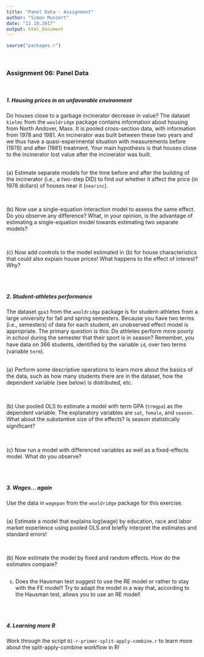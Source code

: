```yaml
---
title: "Panel Data - Assignment"
author: "Simon Munzert"
date: "11.10.2017"
output: html_document
---
```



```r
source("packages.r")
```

<br>

### Assignment 06: Panel Data

<br>

##### 1. Housing prices in an unfavorable environment

 Do houses close to a garbage incinerator decrease in value? The dataset `kielmc` from the `wooldridge` package contains information about housing from North Andover, Mass. It is pooled cross-section data, with information from 1978 and 1981. An incinerator was built between these two years and we thus have a quasi-experimental situation with measurements before (1978) and after (1981) treatment. Your main hypothesis is that houses close to the incinerator lost value after the incinerator was built.

<br>
(a) Estimate separate models for the time before and after the building of the incinerator (i.e., a two-step DID) to find out whether it affect the price (in 1978 dollars) of houses near it (`nearinc`).

```r
```

<br>
(b) Now use a single-equation interaction model to assess the same effect. Do you observe any difference? What, in your opinion, is the advantage of estimating a single-equation model towards estimating two separate models?

```r
```

<br>
(c) Now add controls to the model estimated in (b) for house characteristics that could also explain house prices! What happens to the effect of interest? Why?

```r
```



<br>

##### 2. Student-athletes performance

The dataset `gpa3` from the `wooldridge` package is for student-athletes from a large university for fall and spring semesters. Because you have two terms (i.e., semesters) of data for each student, an unobserved effect model is appropriate. The primary question is this: Do athletes perform more poorly in school during the semester that their sport is in season? Remember, you have data on 366 students, identiﬁed by the variable `id`, over two terms (variable `term`).

<br>
(a) Perform some descriptive operations to learn more about the basics of the data, such as how many students there are in the dataset, how the dependent variable (see below) is distributed, etc.

```r
```

<br>
(b) Use pooled OLS to estimate a model with term GPA (`trmgpa`) as the dependent variable. The explanatory variables are `sat`, `female`, and `season`. What about the substantive size of the effects? Is season statistically signiﬁcant?
  
```r
```

<br>
(c) Now run a model with differenced variables as well as a fixed-effects model. What do you observe?
  
```r
```


<br>

##### 3. Wages... again

Use the data in `wagepan` from the `wooldridge` package for this exercise.

<br>
(a) Estimate a model that explains log(wage) by education, race and labor market experience using pooled OLS and briefly interpret the estimates and standard errors!

```r
```

<br>
(b) Now estimate the model by fixed and random effects. How do the estimates compare?

```r
```

(c) Does the Hausman test suggest to use the RE model or rather to stay with the FE model? Try to adapt the model in a way that, according to the Hausman test, allows you to use an RE model!

```r
```


<br>

##### 4. Learning more R

Work through the script `01-r-primer-split-apply-combine.r` to learn more about the split-apply-combine workflow in R!

